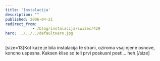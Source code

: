 ```yaml
---
title: 'Instalacija'
description: ""
published: 2006-04-21
redirect_from: 
            - /blog/instalacija/swizec/429
hero: ../../../defaultHero.jpg
---
```

\[size=13]Kot kaze je bila instalacija te strani, oziroma vsaj njene osnove, koncno uspesna. Kaksen klise so teli prvi poskusni posti... heh.\[/size]